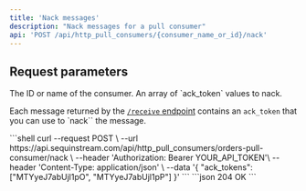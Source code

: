 ```yaml
---
title: 'Nack messages'
description: "Nack messages for a pull consumer"
api: 'POST /api/http_pull_consumers/{consumer_name_or_id}/nack'
---
```


## Request parameters

<ParamField path="consumer_name_or_id" type="string" required>
  The ID or name of the consumer.
</ParamField>
<ParamField body="ack_tokens" type="string[]" required>
  An array of `ack_token` values to nack.

  Each message returned by the [`/receive` endpoint](/api/http-pull-consumers/receive) contains an `ack_token` that you can use to `nack`` the message.
</ParamField>

<RequestExample>
```shell
curl --request POST \
  --url https://api.sequinstream.com/api/http_pull_consumers/orders-pull-consumer/nack \
  --header 'Authorization: Bearer YOUR_API_TOKEN'\
  --header 'Content-Type: application/json' \
  --data '{
    "ack_tokens": ["MTYyeJ7abUjl1pO", "MTYyeJ7abUjl1pP"]
  }'
```
</ RequestExample>

<ResponseExample>
```json 204 OK
<No content>
```
</ResponseExample>